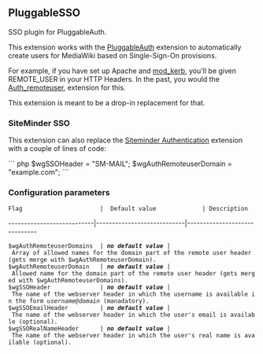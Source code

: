 == PluggableSSO ==
SSO plugin for PluggableAuth.

This extension works with the [https://www.mediawiki.org/wiki/Extension:PluggableAuth PluggableAuth] extension to automatically create users for MediaWiki based on Single-Sign-On provisions.

For example, if you have set up Apache and [http://modauthkerb.sourceforge.net/ mod_kerb], you'll be given REMOTE_USER in your HTTP Headers.  In the past, you would the [https://www.mediawiki.org/wiki/Extension:Auth_remoteuser Auth_remoteuser], extension for this.

This extension is meant to be a drop-in replacement for that.

=== SiteMinder SSO ===

This extension can also replace the [https://www.mediawiki.org/wiki/Extension:Siteminder_Authentication Siteminder Authentication] extension with a couple of lines of code:

``` php
$wgSSOHeader = "SM-MAIL";
$wgAuthRemoteuserDomain = "example.com";
```

=== Configuration parameters ===
 Flag                      |  Default value             | Description
---------------------------|----------------------------|------------------------------
 $wgAuthRemoteuserDomains  | '''''no default value''''' | Array of allowed names for the domain part of the remote user header (gets merge with $wgAuthRemoteuserDomain).
 $wgAuthRemoteuserDomain   | '''''no default value''''' | Allowed name for the domain part of the remote user header (gets merged with $wgAuthRemoteuserDomains).
 $wgSSOHeader              | '''''no default value''''' | The name of the webserver header in which the username is available in the form ''username@domain'' (manadatory).
 $wgSSOEmailHeader         | '''''no default value''''' | The name of the webserver header in which the user's email is available (optional).
 $wgSSORealNameHeader      | '''''no default value''''' | The name of the webserver header in which the user's real name is available (optional).


